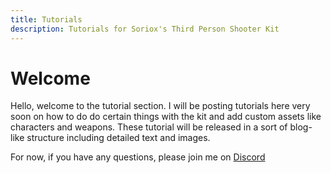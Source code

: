 ```yaml
---
title: Tutorials
description: Tutorials for Soriox's Third Person Shooter Kit
---
```


# Welcome

Hello, welcome to the tutorial section. I will be posting tutorials here very soon on how to do do certain things with the kit and add custom assets like characters and weapons. These tutorial will be released in a sort of blog-like structure including detailed text and images.

For now, if you have any questions, please join me on [Discord](https://discord.gg/N8RZ5UTm)